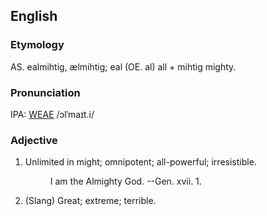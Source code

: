 ==English==
===Etymology===
AS. ealmihtig, ælmihtig; eal (OE. al) all + mihtig mighty.

===Pronunciation===
IPA: [[WEAE]] /ɔlˈmaɪt.i/

===Adjective===
# Unlimited in might; omnipotent; all-powerful; irresistible.
#:    I am the Almighty God. --Gen. xvii. 1.
# (Slang) Great; extreme; terrible.
<!-- material copied from Webster's Revised Unabridged Dictionary (1913) -->